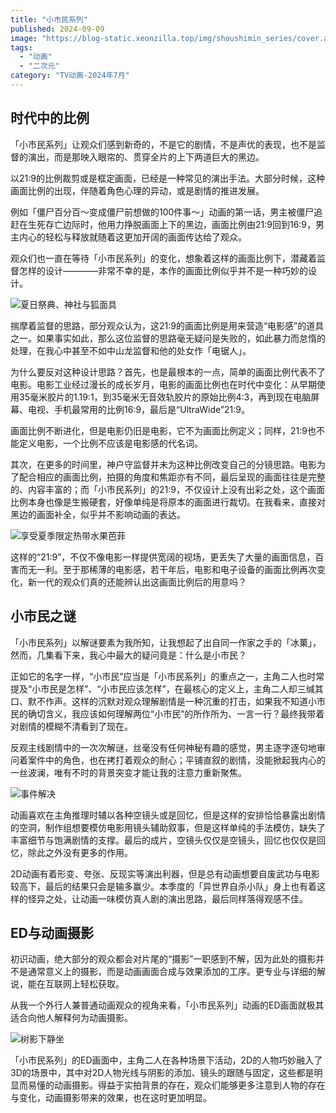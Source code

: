 ```yaml
---
title: "小市民系列"
published: 2024-09-09
image: "https://blog-static.xeonzilla.top/img/shoushimin_series/cover.avif"
tags:
  - "动画"
  - "二次元"
category: "TV动画-2024年7月"
---
```


## 时代中的比例
「小市民系列」让观众们感到新奇的，不是它的剧情，不是声优的表现，也不是监督的演出，而是那映入眼帘的、贯穿全片的上下两道巨大的黑边。

以21:9的比例裁剪或是框定画面，已经是一种常见的演出手法。大部分时候，这种画面比例的出现，伴随着角色心理的异动，或是剧情的推进发展。

例如「僵尸百分百～变成僵尸前想做的100件事～」动画的第一话，男主被僵尸追赶在生死存亡边际时，他用力挣脱画面上下的黑边，画面比例由21:9回到16:9，男主内心的轻松与释放就随着这更加开阔的画面传达给了观众。

观众们也一直在等待「小市民系列」的变化，想象着这样的画面比例下，潜藏着监督怎样的设计————非常不幸的是，本作的画面比例似乎并不是一种巧妙的设计。

<Image src="https://blog-static.xeonzilla.top/img/shoushimin_series/01.avif" alt="夏日祭典、神社与狐面具" format="avif" quality="high" inferSize />

揣摩着监督的思路，部分观众认为，这21:9的画面比例是用来营造“电影感”的道具之一。如果事实如此，那么这位监督的思路毫无疑问是失败的，如此暴力而怠惰的处理，在我心中甚至不如中山龙监督和他的处女作「电锯人」。

为什么要反对这种设计思路？首先，也是最根本的一点，简单的画面比例代表不了电影。电影工业经过漫长的成长岁月，电影的画面比例也在时代中变化：从早期使用35毫米胶片的1.19:1，到35毫米无音效轨胶片的原始比例4:3，再到现在电脑屏幕、电视、手机最常用的比例16:9，最后是“UltraWide”21:9。

画面比例不断进化，但是电影仍旧是电影，它不为画面比例定义；同样，21:9也不能定义电影，一个比例不应该是电影感的代名词。

其次，在更多的时间里，神户守监督并未为这种比例改变自己的分镜思路。电影为了配合相应的画面比例，拍摄的角度和焦距亦有不同，最后呈现的画面往往是完整的、内容丰富的；而「小市民系列」的21:9，不仅设计上没有出彩之处，这个画面比例本身也像是生搬硬套，好像单纯是将原本的画面进行裁切。在我看来，直接对黑边的画面补全，似乎并不影响动画的表达。

<Image src="https://blog-static.xeonzilla.top/img/shoushimin_series/02.avif" alt="享受夏季限定热带水果芭菲" format="avif" quality="high" inferSize />

这样的“21:9”，不仅不像电影一样提供宽阔的视场，更丢失了大量的画面信息，百害而无一利。至于那稀薄的电影感，若干年后，电影和电子设备的画面比例再次变化，新一代的观众们真的还能辨认出这画面比例后的用意吗？

## 小市民之谜
「小市民系列」以解谜要素为我所知，让我想起了出自同一作家之手的「冰菓」，然而，几集看下来，我心中最大的疑问竟是：什么是小市民？

正如它的名字一样，“小市民”应当是「小市民系列」的重点之一，主角二人也时常提及“小市民是怎样”、“小市民应该怎样”，在最核心的定义上，主角二人却三缄其口、默不作声。这样的沉默对观众理解剧情是一种沉重的打击，如果我不知道小市民的确切含义，我应该如何理解两位“小市民”的所作所为、一言一行？最终我带着对剧情的模糊不清看到了现在。

反观主线剧情中的一次次解谜，丝毫没有任何神秘有趣的感觉，男主逐字逐句地审问着案件中的角色，也在拷打着观众的耐心；平铺直叙的剧情，没能掀起我内心的一丝波澜，唯有不时的背景突变才能让我的注意力重新聚焦。

<Image src="https://blog-static.xeonzilla.top/img/shoushimin_series/03.avif" alt="事件解决" format="avif" quality="high" inferSize />

动画喜欢在主角推理时辅以各种空镜头或是回忆，但是这样的安排恰恰暴露出剧情的空洞，制作组想要模仿电影用镜头辅助叙事，但是这样单纯的手法模仿，缺失了丰富细节与饱满剧情的支撑。最后的成片，空镜头仅仅是空镜头，回忆也仅仅是回忆，除此之外没有更多的作用。

2D动画有着形变、夸张、反现实等演出利器，但是总有动画想要自废武功与电影较高下，最后的结果只会是输多赢少。本季度的「异世界自杀小队」身上也有着这样的怪异之处，让动画一味模仿真人剧的演出思路，最后同样落得观感不佳。

## ED与动画摄影
初识动画，绝大部分的观众都会对片尾的“摄影”一职感到不解，因为此处的摄影并不是通常意义上的摄影，而是动画画面合成与效果添加的工序。更专业与详细的解说，能在互联网上轻松获取。

从我一个外行人兼普通动画观众的视角来看，「小市民系列」动画的ED画面就极其适合向他人解释何为动画摄影。

<Image src="https://blog-static.xeonzilla.top/img/shoushimin_series/04.avif" alt="树影下静坐" format="avif" quality="high" inferSize />

「小市民系列」的ED画面中，主角二人在各种场景下活动，2D的人物巧妙融入了3D的场景中，其中对2D人物光线与阴影的添加、镜头的跟随与固定，这些都是明显而易懂的动画摄影。得益于实拍背景的存在，观众们能够更多注意到人物的存在与变化，动画摄影带来的效果，也在这时更加明显。
